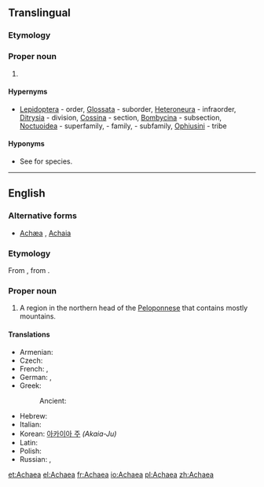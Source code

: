 ==Translingual==
{{rfi}}
{{wikipedia|Achaea (moth)}}
{{wikispecies}}

===Etymology===
{{rfe|lang=mul}}

===Proper noun===
{{taxoninfl|i=1|g=f}}

# {{taxon|genus|tribe|Ophiusini}}

====Hypernyms====
* {{sense|genus}} [[Lepidoptera]] - order, [[Glossata]] - suborder, [[Heteroneura]] - infraorder, [[Ditrysia]] - division, [[Cossina]] - section, [[Bombycina]] - subsection, [[Noctuoidea]] - superfamily, ''{{taxlink|Erebidae|family|noshow=1}}'' - family, ''{{taxlink|Erebinae|subfamily|noshow=1}}'' - subfamily, [[Ophiusini]] - tribe

====Hyponyms====
* {{sense|genus}} See {{projectlink|wikipedia|Achaea (moth)}} for species.

----

==English==
{{wikipedia|lang=en}}

===Alternative forms===
* [[Achæa]] {{qualifier|dated}}, [[Achaia]]

===Etymology===
From {{etyl|la|en}} {{term|Achaea|lang=la}}, from {{etyl|grc|en}} {{term|Ἀχαΐα|lang=grc}}.

===Proper noun===
{{en-proper noun|Achaea}}

# A region in the northern head of the [[Peloponnese]] that contains mostly mountains.

====Translations====
{{trans-top|a region in the northern head of the Peloponnese}}
* Armenian: {{t|hy|Աքայա|sc=Armn}}
* Czech: {{t|cs|Achája|f}}
* French: {{t+|fr|Achaïe|f}}, {{t+|fr|Achaïe}}
* German: {{t|de|Achaia|n}}, {{t|de|Achäa|n}}
* Greek: {{t+|el|Αχαΐα|tr=Achaḯa}}
*: Ancient: {{t|grc|Ἀχαΐα|sc=polytonic}}
{{trans-mid}}
* Hebrew: {{t|he|מחוז משנה אכיאיה}}
* Italian: {{t|it|Acaia}}
* Korean: [[아카이아 주]] ''(Akaia-Ju)''
* Latin: {{t|la|Achaea|f}}
* Polish: {{t+|pl|Achaja|f}}
* Russian: {{t|ru|Аха́йя|sc=Cyrl}}, {{t+|ru|Ахе́я|sc=Cyrl}}
{{trans-bottom}}

[[et:Achaea]]
[[el:Achaea]]
[[fr:Achaea]]
[[io:Achaea]]
[[pl:Achaea]]
[[zh:Achaea]]